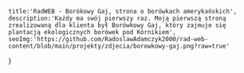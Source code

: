     title:'RadWEB - Borókowy Gaj, strona o borówkach amerykańskich',
    description:'Każdy ma swój pierwszy raz. Moją pierwszą stroną zrealizowaną dla klienta był Borówkowy Gaj, który zajmuje się plantacją ekologicznych borówek pod Kórnikiem',
    seoImg:'https://github.com/RadoslawAdamczyk2000/rad-web-content/blob/main/projekty/zdjecia/borowkowy-gaj.png?raw=true'
}

<Title main={true} title='Borówkowy Gaj'/>
<Stack stacks={[
    techObj.html.icon,
    techObj.css.icon,
    techObj.bootstrap.icon,
    techObj.javascript.icon,
]}></Stack>
<Content isExcerpt={true}>
    Każdy postawia swój pierwszy krok na rynku. Moim pierwszym krokiem była strona zrealizowana dla Borókowego Gaju - gospodarstwa, które należy do ojca mojego kolegi. Niedługo minie rok od zrealizowania tej strony. Dziś napewno napisałbym lepiej tą stronę, jednak z perspektywy pozycjonera statystyki są idealne.
</Content>
<Img 
isMain={true} 
image='https://github.com/RadoslawAdamczyk2000/rad-web-content/blob/main/projekty/zdjecia/borowkowy-gaj.png?raw=true' 
title='Borówkowy Gaj - zdjęcie strony'
/>
<Title isH2={true} title='Dobór narzędzi'/>
<Content isExcerpt={false}>
Podstawą każdej pracy, jest wcześniejsze przygotowanie się do niej. W przypadku tworzenia stron internetowych jest to **dobór technologii**. Chciałem postawić na prostotę, bo ona zawsze się obroni. Wybrałem [HTML](/blog/czym-jest-html-historia-czy-terazniejszosc), [CSS](/blog/pseudo-css) wraz z jego najpopularniejszym frameworkiem Bootstrapem oraz prosty JavaScript. 
</Content>
<Content isExcerpt={false}>
Strona składa się z 7 podstron: 
    - *start*
    - *o nas*
    - *bio produktów*
    - *specjalistów*
    - *oferty*
    - *galerii*
    - *kontaktu*
</Content>
<Content isExcerpt={false}>
Jednak powyższe menu nie prowadzi do nowych podstron, tylko kieruje do odpowiednik sekcji o odpowiednim id. Przy użyciu właściwości **scroll-behaviour** w CSS, odpowiadającej przewijaniu na stronie i ustawieniu na **smooth** daje uczucie płynności podczas przeglądania strony.
</Content>
<Title isH2={true} title='Wyniki w wyszukiwarce'/>
<Content isExcerpt={false}>
Prywatnie jestem bardzo zadowolony z osiągnięć tej strony w Google. Wedle stanu na 12 kwietnia 2022 wyniki SEO prezentują się następująco:
- **48** kliknięć,
- **1003** wyświetlenia,
- oraz średnia pozycja to **4,2**.
</Content>
<Content isExcerpt={false}>
Jak na stronę o tak relatywnie długim stażu to naprawdę rewelacyjny wynik. Jednak każdy kto ma ambicje, wie co by można zmienić w stronie, aby lepiej propserowała w internecie, a także spełniała wszystkie [cechy dobrej strony internetowej](/blog/cechy-dobrej-strony-internetowej). 
W pierwszej kolejności zmieniłbym zdjęcie w tle na obrazek wektorowy, zrobiłbym baner ze zdjęciem o niższej jakości lub wogóle zrezygnował z fotografii. Dalszym krokiem byłoby stworzenie kolejnych podstron, które przenosiłby na kolejne adresy. Dałoby to możliwość praktyczniejszego odnalezienie tych informacji, których domaga się użytkownik. To w dłuższej perspektywie pozwoliłoby dostać się do słynnego **TOP 3** w Google.
</Content>
